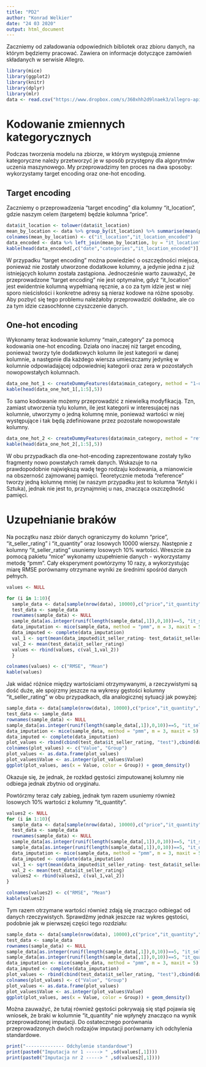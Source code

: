 ---
title: "PD2"
author: "Konrad Welkier"
date: "24 03 2020"
output: html_document
---

Zaczniemy od załadowania odpowiednich bibliotek oraz zbioru danych, na którym będziemy pracować. Zawiera on informacje dotyczące zamówień składanych w serwisie Allegro.
```{r, warning=FALSE, message=FALSE}
library(mice)
library(ggplot2)
library(knitr)
library(dplyr)
library(mlr)
data <- read.csv("https://www.dropbox.com/s/360xhh2d9lnaek3/allegro-api-transactions.csv?dl=1",encoding = "UTF-8")
```
# Kodowanie zmiennych kategorycznych

Podczas tworzenia modelu na zbiorze, w którym występują zmienne kategoryczne należy przetworzyć je w sposób przystępny dla algorytmów uczenia maszynowego. My przeprowadzimy ten proces na dwa sposoby: wykorzystamy target encoding oraz one-hot encoding.

## Target encoding

Zaczniemy o przeprowadzenia "target encoding" dla kolumny "it_location", gdzie naszym celem (targetem) będzie kolumna "price".

```{r message=FALSE, warning=FALSE}
data$it_location <- tolower(data$it_location)
mean_by_location <- data %>% group_by(it_location) %>% summarise(mean(price)) %>% as.data.frame()
colnames(mean_by_location) <- c("it_location","it_location_encoded")
data_encoded <- data %>% left_join(mean_by_location, by = "it_location") %>% select(-c("it_location"))
kable(head(data_encoded[,c("date","categories","it_location_encoded")],5))
```

W przypadku "target encoding" można powiedzieć o oszczędności miejsca, ponieważ nie zostały utworzone dodatkowe kolumny, a jedynie jedna z już istniejących kolumn została zastąpiona. Jednocześnie warto zauważyć, że przeprowadzone "target encoding" nie jest optymalne, gdyż "it_location" jest ewidentnie kolumną wypełnianą ręcznie, a co za tym idzie jest w niej sporo nieścisłości i konkretne adresy są nieraz kodowe na różne sposoby. Aby pozbyć się tego problemu należałoby przeprowadzić dokładne, ale co za tym idzie czasochłonne czyszczenie danych.

## One-hot encoding

Wykonamy teraz kodowanie kolumny "main_category" za pomocą kodowania one-hot encoding. Działa ono inaczej niż target encoding, ponieważ tworzy tyle dodatkowych kolumn ile jest kategorii w danej kolumnie, a następnie dla każdego wiersza umieszczamy jedynkę w kolumnie odpowiadającej odpowiedniej kategorii oraz zera w pozostałych nowopowstałych kolumnach.

```{r message=FALSE, warning=FALSE}
data_one_hot_1 <- createDummyFeatures(data$main_category, method = "1-of-n")
kable(head(data_one_hot_1[,1:5],5))
```

To samo kodowanie możemy przeprowadzić z niewielką modyfikacją. Tzn, zamiast utworzenia tylu kolumn, ile jest kategorii w interesujacej nas kolumnie, utworzymy o jedną kolumnę mnie, ponieważ wartości w niej występujące i tak będą zdefiniowane przez pozostałe nowopowstałe kolumny.

```{r message=FALSE, warning=FALSE}
data_one_hot_2 <- createDummyFeatures(data$main_category, method = "reference")
kable(head(data_one_hot_2[,1:5],5))
```

W obu przypadkach dla one-hot-encoding zaprezentowane zostały tylko fragmenty nowo powstałych ramek danych. Wskazuje to na prawdopodobnie największą wadę tego rodzaju kodowania, a mianowicie na obszerność zajmowanej pamięci. Teoretycznie metoda "reference" tworzy jedną kolumnę mniej (w naszym przypadku jest to kolumna "Antyki i Sztuka), jednak nie jest to, przynajmniej u nas, znacząca oszczędność pamięci.

# Uzupełnianie braków

Na początku nasz zbiór danych ograniczymy do kolumn "price", "it_seller_rating" i "it_quantity" oraz losowych 10000 wierszy. Następnie z kolumny "it_seller_rating" usuniemy losowych 10% wartości. Wreszcie za pomocą pakietu "mice" wykonamy uzupełnienie danych - wykorzystamy metodę "pmm". Cały eksperyment powtórzymy 10 razy, a wykorzystując miarę RMSE porównamy otrzymane wyniki ze średnimi spośród danych pełnych.

```{r message=FALSE, warning=FALSE, results="hide"}
values <- NULL

for (i in 1:10){
  sample_data <- data[sample(nrow(data), 10000),c("price","it_quantity","it_seller_rating")]
  test_data <- sample_data
  rownames(sample_data) <- NULL
  sample_data[as.integer(runif(length(sample_data[,1]),0,10))==5, "it_seller_rating"] <- NA
  data_imputation <- mice(sample_data, method = "pmm", m = 3, maxit = 5)
  data_imputed <- complete(data_imputation)
  val_1 <- sqrt(mean(data_imputed$it_seller_rating- test_data$it_seller_rating)^2)
  val_2 <- mean(test_data$it_seller_rating)
  values <- rbind(values, c(val_1,val_2))
  }
```

```{r}
colnames(values) <- c("RMSE", "Mean")
kable(values)
```

Jak widać różnice między wartościami otrzymywanymi, a rzeczywistymi są dość duże, ale spojrzmy jeszcze na wykresy gęstości kolumny "it_seller_rating" w obu przypadkach, dla analogicznej sytuacji jak powyżej:

```{r, warning=FALSE, message=FALSE, results="hide"}
sample_data <- data[sample(nrow(data), 10000),c("price","it_quantity","it_seller_rating")]
test_data <- sample_data
rownames(sample_data) <- NULL
sample_data[as.integer(runif(length(sample_data[,1]),0,10))==5, "it_seller_rating"] <- NA
data_imputation <- mice(sample_data, method = "pmm", m = 3, maxit = 5)
data_imputed <- complete(data_imputation)
plot_values <- rbind(cbind(test_data$it_seller_rating, "test"),cbind(data_imputed$it_seller_rating, "imputed"))
colnames(plot_values) <- c("Value", "Group")
plot_values <- as.data.frame(plot_values)
plot_values$Value <- as.integer(plot_values$Value)
ggplot(plot_values, aes(x = Value, color = Group)) + geom_density()
```

Okazuje się, że jednak, że rozkład gęstości zimputowanej kolumny nie odbiega jednak zbytnio od oryginału.

Powtórzmy teraz cały zabieg, jednak tym razem usuniemy również losowych 10% wartości z kolumny "it_quantity".

```{r message=FALSE, warning=FALSE, results="hide"}
values2 <- NULL
for (i in 1:10){
  sample_data <- data[sample(nrow(data), 10000),c("price","it_quantity","it_seller_rating")]
  test_data <- sample_data
  rownames(sample_data) <- NULL
  sample_data[as.integer(runif(length(sample_data[,1]),0,10))==5, "it_seller_rating"] <- NA
  sample_data[as.integer(runif(length(sample_data[,1]),0,10))==5, "it_quantity"] <- NA
  data_imputation <- mice(sample_data, method = "pmm", m = 3, maxit = 5)
  data_imputed <- complete(data_imputation)
  val_1 <- sqrt(mean(data_imputed$it_seller_rating- test_data$it_seller_rating)^2)
  val_2 <- mean(test_data$it_seller_rating)
  values2 <- rbind(values2, c(val_1,val_2))
}
```
```{r}
colnames(values2) <- c("RMSE", "Mean")
kable(values2)
```

Tym razem otrzymane wartości również zdają się znacząco odbiegać od danych rzeczywistych. Sprawdźmy jednak jeszcze raz wykres gęstości, podobnie jak w pierwszej części tego rozdziału:

```{r, warning=FALSE, message=FALSE, results="hide"}
sample_data <- data[sample(nrow(data), 10000),c("price","it_quantity","it_seller_rating")]
test_data <- sample_data
rownames(sample_data) <- NULL
sample_data[as.integer(runif(length(sample_data[,1]),0,10))==5, "it_seller_rating"] <- NA
sample_data[as.integer(runif(length(sample_data[,1]),0,10))==5, "it_quantity"] <- NA
data_imputation <- mice(sample_data, method = "pmm", m = 3, maxit = 5)
data_imputed <- complete(data_imputation)
plot_values <- rbind(cbind(test_data$it_seller_rating, "test"),cbind(data_imputed$it_seller_rating, "imputed"))
colnames(plot_values) <- c("Value", "Group")
plot_values <- as.data.frame(plot_values)
plot_values$Value <- as.integer(plot_values$Value)
ggplot(plot_values, aes(x = Value, color = Group)) + geom_density()
```

Można zauważyć, że tutaj również gęstości pokrywają się stąd pojawia się wniosek, że braki w kolumnie "it_quantity" nie wpłynęły znacząco na wynik przeprowadzonej imputacji. Do ostatecznego porównania przeprowadzonych dwóch rodzajów imputacji porównamy ich odchylenia standardowe.
```{r, warning=FALSE, message=FALSE, echo=FALSE}
print("-------------- Odchylenie standardowe")
print(paste0("Imputacja nr 1 -----> " ,sd(values[,1])))
print(paste0("Imputacja nr 2 -----> " ,sd(values2[,1])))
```

